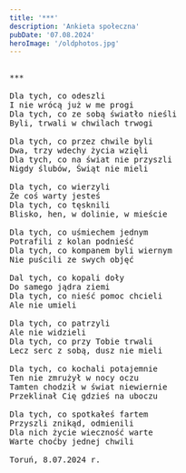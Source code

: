 ```yaml
---
title: '***'
description: 'Ankieta społeczna'
pubDate: '07.08.2024'
heroImage: '/oldphotos.jpg'
---
```

<pre>
  
***

Dla tych, co odeszli
I nie wrócą już w me progi
Dla tych, co ze sobą światło nieśli
Byli, trwali w chwilach trwogi

Dla tych, co przez chwile byli 
Dwa, trzy wdechy życia wzięli
Dla tych, co na świat nie przyszli
Nigdy ślubów, Świąt nie mieli

Dla tych, co wierzyli
Że coś warty jesteś
Dla tych, co tęsknili
Blisko, hen, w dolinie, w mieście

Dla tych, co uśmiechem jednym
Potrafili z kolan podnieść
Dla tych, co kompanem byli wiernym
Nie puścili ze swych objęć

Dal tych, co kopali doły
Do samego jądra ziemi
Dla tych, co nieść pomoc chcieli
Ale nie umieli

Dla tych, co patrzyli 
Ale nie widzieli
Dla tych, co przy Tobie trwali
Lecz serc z sobą, dusz nie mieli

Dla tych, co kochali potajemnie
Ten nie zmrużył w nocy oczu
Tamten chodził w świat niewiernie
Przeklinał Cię gdzieś na uboczu

Dla tych, co spotkałeś fartem
Przyszli znikąd, odmienili
Dla nich życie wieczność warte
Warte choćby jednej chwili

Toruń, 8.07.2024 r.
 

</pre>
